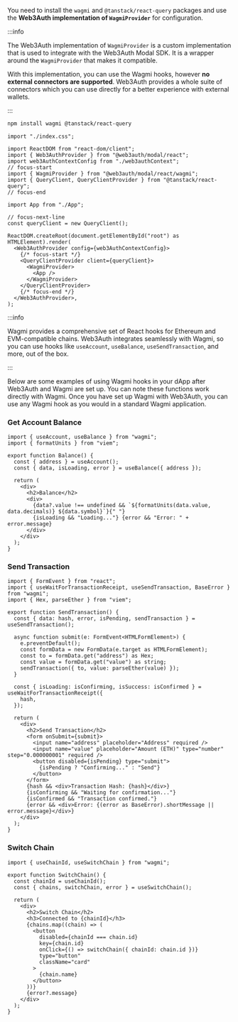 You need to install the `wagmi` and `@tanstack/react-query` packages and use the **Web3Auth
implementation of `WagmiProvider`** for configuration.

:::info

The Web3Auth implementation of `WagmiProvider` is a custom implementation that is used to integrate
with the Web3Auth Modal SDK. It is a wrapper around the `WagmiProvider` that makes it compatible.

With this implementation, you can use the Wagmi hooks, however **no external connectors are
supported**. Web3Auth provides a whole suite of connectors which you can use directly for a better
experience with external wallets.

:::

```bash npm2yarn
npm install wagmi @tanstack/react-query
```

```tsx title="main.tsx"
import "./index.css";

import ReactDOM from "react-dom/client";
import { Web3AuthProvider } from "@web3auth/modal/react";
import web3AuthContextConfig from "./web3authContext";
// focus-start
import { WagmiProvider } from "@web3auth/modal/react/wagmi";
import { QueryClient, QueryClientProvider } from "@tanstack/react-query";
// focus-end

import App from "./App";

// focus-next-line
const queryClient = new QueryClient();

ReactDOM.createRoot(document.getElementById("root") as HTMLElement).render(
  <Web3AuthProvider config={web3AuthContextConfig}>
    {/* focus-start */}
    <QueryClientProvider client={queryClient}>
      <WagmiProvider>
        <App />
      </WagmiProvider>
    </QueryClientProvider>
    {/* focus-end */}
  </Web3AuthProvider>,
);
```

:::info

Wagmi provides a comprehensive set of React hooks for Ethereum and EVM-compatible chains. Web3Auth
integrates seamlessly with Wagmi, so you can use hooks like `useAccount`, `useBalance`,
`useSendTransaction`, and more, out of the box.

:::

Below are some examples of using Wagmi hooks in your dApp after Web3Auth and Wagmi are set up. You
can note these functions work directly with Wagmi. Once you have set up Wagmi with Web3Auth, you can
use any Wagmi hook as you would in a standard Wagmi application.

### Get Account Balance

```tsx
import { useAccount, useBalance } from "wagmi";
import { formatUnits } from "viem";

export function Balance() {
  const { address } = useAccount();
  const { data, isLoading, error } = useBalance({ address });

  return (
    <div>
      <h2>Balance</h2>
      <div>
        {data?.value !== undefined && `${formatUnits(data.value, data.decimals)} ${data.symbol}`}{" "}
        {isLoading && "Loading..."} {error && "Error: " + error.message}
      </div>
    </div>
  );
}
```

### Send Transaction

```tsx
import { FormEvent } from "react";
import { useWaitForTransactionReceipt, useSendTransaction, BaseError } from "wagmi";
import { Hex, parseEther } from "viem";

export function SendTransaction() {
  const { data: hash, error, isPending, sendTransaction } = useSendTransaction();

  async function submit(e: FormEvent<HTMLFormElement>) {
    e.preventDefault();
    const formData = new FormData(e.target as HTMLFormElement);
    const to = formData.get("address") as Hex;
    const value = formData.get("value") as string;
    sendTransaction({ to, value: parseEther(value) });
  }

  const { isLoading: isConfirming, isSuccess: isConfirmed } = useWaitForTransactionReceipt({
    hash,
  });

  return (
    <div>
      <h2>Send Transaction</h2>
      <form onSubmit={submit}>
        <input name="address" placeholder="Address" required />
        <input name="value" placeholder="Amount (ETH)" type="number" step="0.000000001" required />
        <button disabled={isPending} type="submit">
          {isPending ? "Confirming..." : "Send"}
        </button>
      </form>
      {hash && <div>Transaction Hash: {hash}</div>}
      {isConfirming && "Waiting for confirmation..."}
      {isConfirmed && "Transaction confirmed."}
      {error && <div>Error: {(error as BaseError).shortMessage || error.message}</div>}
    </div>
  );
}
```

### Switch Chain

```tsx
import { useChainId, useSwitchChain } from "wagmi";

export function SwitchChain() {
  const chainId = useChainId();
  const { chains, switchChain, error } = useSwitchChain();

  return (
    <div>
      <h2>Switch Chain</h2>
      <h3>Connected to {chainId}</h3>
      {chains.map((chain) => (
        <button
          disabled={chainId === chain.id}
          key={chain.id}
          onClick={() => switchChain({ chainId: chain.id })}
          type="button"
          className="card"
        >
          {chain.name}
        </button>
      ))}
      {error?.message}
    </div>
  );
}
```

